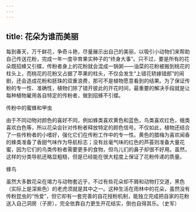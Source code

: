 ```yaml
---
---
---
```

title: 花朵为谁而美丽
---




每到春天，万千鲜花，争奇斗艳，尽量展示出自己的美丽，以吸引小动物们来帮助自己传送花粉，完成一年一度孕育果实种子的“终身大事”。只不过，要是所有的花朵既招蜂又引蝶，传粉者身上的花粉就会混成一锅粥——油菜的花粉被搬到桃花的柱头上，而桃花的花粉又占据了苹果的柱头，不仅会发生“上错花轿嫁错郎”的闹剧，还会造成花粉和胚珠的双重浪费，那可不是植物愿意看到的结果。为了保证传粉的专一性、准确性，植物们除了错开彼此的开花时间，最重要的解决手段就是让每种植物雇用各自特定的传粉者，做到招蜂不引蝶。

传粉中的蜜蜂和甲虫



由于不同动物对颜色的喜好不同，例如蜂类喜欢黄色和蓝色，鸟类喜欢红色，蛾类喜欢白色等，所以花朵会针对传粉者释放特定的颜色信号。不仅如此，植物还结合了一些传粉者的小嗜好，强化它们在传粉工作中的专一性。黄色的腊梅为喜欢闻香的蜂类准备了香甜气味作为导航标志；没有丝毫气味的红色的芦荟则准备大量花蜜，因为它们的鸟类传粉者需要更多的食物，但鸟儿们的鼻子却很不好用。虽然，这样的分类导航还略显粗糙，但是已经能在很大程度上保证了花粉传递的质量。

蜂鸟



虽然大多数花朵在竭力与动物套近乎，不过有些花朵却不屑和动物打交道，黑色（实际上是深紫色）的老虎须就是其中之一。这种生活在雨林中的花朵，虽然没有传粉昆虫的“怜爱”，但它却有一套完善的自花授粉机制，能独立完成把自家的花粉送入自己洞房（子房），完全依靠自力更生开花结实，倒也自得其乐。（史军）